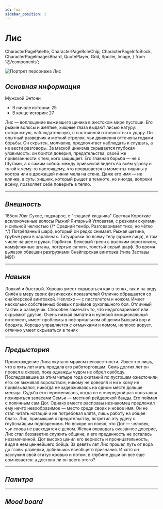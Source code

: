 ```yaml
---
id: fox
sidebar_position: 3
---
```


# Лис

  CharacterPagePalette,
  CharacterPageRoleChip,
  CharacterPageInfoBlock,
  CharacterPageImagesBoard,
  QuotePlayer,
  Grid,
  Spoiler,
  Image,
} from '@/components';

<Image
  src="/img/characters/fox/Fox.png"
  alt="Портрет персонажа Лис"
  className="portrait"
/>

## _Основная информация_

<CharacterPageRoleChip role="secondary" />

<Grid className="mt" columns={2}>
  <div>
    <CharacterPageInfoBlock label="Пол" id="char-sex">
      Мужской
    </CharacterPageInfoBlock>
    <CharacterPageInfoBlock label="Настоящее имя" id="char-realName">
      Энтони
    </CharacterPageInfoBlock>
  </div>
  <div>
    <CharacterPageInfoBlock label="Возраст" id="char-age">
      <ul>
        <li> В начале истории: 25</li>
        <li> В конце истории: 27</li>
      </ul>
    </CharacterPageInfoBlock>
  </div>
</Grid>

<CharacterPageInfoBlock label="Краткое описание" id="char-short-description">
  Лис — воплощение выжившего циника в жестоком мире пустоши. Его рыжие волосы и
  жёлтые, хищные глаза выдают лисью натуру: осторожную, наблюдательную, с
  постоянной готовностью к удару. Он опытный разведчик и меткий стрелок, чьи
  движения отточены годами борьбы. Он скрытен, молчалив, предпочитает наблюдать
  и слушать, а не вести разговоры. За маской цинизма скрывается глубокая
  уязвимость: он боится доверия, предательства, своей же привязанности к тем,
  кого защищает. Его главная борьба — не с Шутами, а с самим собой: между
  привычкой видеть во всём угрозу и тягой к чему-то настоящему, что прорывается
  в моменты тишины у костра или в дрожащей линии мела на стене. Даже его имя —
  не кличка, а суть: хищник, который рыщет в темноте, но иногда, вопреки всему,
  позволяет себе поверить в тепло.
</CharacterPageInfoBlock>

---

## _Внешность_

<Grid columns={3} mobileAdaptive>
  <CharacterPageInfoBlock label="Рост" id="char-height">
    185см
  </CharacterPageInfoBlock>
  <CharacterPageInfoBlock label="Вес" id="char-weight">
    70кг
  </CharacterPageInfoBlock>
  <CharacterPageInfoBlock label="Телосложение" id="char-body-type">
    Сухое, поджарое, с "грацией хищника"
  </CharacterPageInfoBlock>
  <CharacterPageInfoBlock label="Цвет кожи" id="char-body-color">
    Светлая
  </CharacterPageInfoBlock>
  <CharacterPageInfoBlock label="Причёска" id="char-hair-type">
    Короткие всклокоченные волосы
  </CharacterPageInfoBlock>
  <CharacterPageInfoBlock label="Цвет волос" id="char-hair-color">
    Рыжий
  </CharacterPageInfoBlock>
  <CharacterPageInfoBlock label="Цвет глаз" id="char-eye-color">
    Янтарный
  </CharacterPageInfoBlock>
  <CharacterPageInfoBlock label="Форма лица" id="char-face">
    Угловатая, с резкими скулами и сильной челюстью
  </CharacterPageInfoBlock>
  <CharacterPageInfoBlock label="Голос" id="char-voice">
    {/* Средний тембр. Разговаривает тихо, но чётко */}
    <QuotePlayer
      src="/audio/characters/fox/voices/sample-3s.mp3"
      quote="Если ты захочешь… Я могу научить тебя своим приёмам. Как видеть, но быть невидимым. Как ходить так, чтобы тебя не слышали. Как сливаться с тенями, даже средь бела дня."
    />
  </CharacterPageInfoBlock>
  <CharacterPageInfoBlock
    label="Отличительные черты внешности"
    id="char-features"
  >
    Потрёпанный шарф, который он редко снимает. Рыжая щетина, грубые руки в
    царапинах. Татуировки по всему телу (кроме лица), в том числе на шее и
    руках. Горбится.
  </CharacterPageInfoBlock>
  <CharacterPageInfoBlock label="Одежда" id="char-cloth">
    Бежевый тренч с высоким воротником, камуфляжные штаны, потертые сапоги,
    толстый серый шарф. Во время вылазок обвешан разгрузками
  </CharacterPageInfoBlock>
  <CharacterPageInfoBlock label="Любимое оружие" id="char-gun">
    Снайперская винтовка (типа Заставы М91)
  </CharacterPageInfoBlock>
</Grid>

---

## _Навыки_

<Grid columns={3} mobileAdaptive>
  <CharacterPageInfoBlock label="Физические" id="char-fiz-stat">
    Ловкий и быстрый. Хорошо умеет скрываться как в тенях, так и на виду. Силён
    в меру своих физических показателей
  </CharacterPageInfoBlock>
  <CharacterPageInfoBlock label="Боевые" id="char-battle-stat">
    Отлично обращается со снайперской винтовкой. Неплохо — с пистолетом и ножом.
    Имеет несколько собственных боевых приёмов рукопашного боя.
  </CharacterPageInfoBlock>
  <CharacterPageInfoBlock label="Социальные" id="char-social-stat">
    Отличный тактик и разведчик. Способен замечать то, что недоговаривают или
    скрывают другие. Очень низкая эмпатия и нулевой эмоциональный интеллект,
    имеет проблемы в неформальном общении
  </CharacterPageInfoBlock>
  <CharacterPageInfoBlock label="Дополнительно" id="char-add-stat">
    Бывший вор и бродяга. Хорошо управляется с отмычками и ломом, неплохо
    ворует, отлично умеет скрываться в тенях
  </CharacterPageInfoBlock>
</Grid>

---

## _Предыстория_

<Spoiler>
  Происхождение Лиса окутано мраком неизвестности. Известно лишь, что в пять лет
  мать продала его работорговцам. Семь долгих лет он провел в оковах, пока
  однажды чудом не обрел свободу. Последовавшие за этим четыре года скитаний по
  пустошам ожесточили его: он выживал воровством, никому не доверял и ни к кому
  не привязывался, никогда не задерживаясь на одном месте дольше месяца. Судьба
  его переменилась, когда он в очередной раз попытался поживиться запасами Семьи
  — местной рейдерской банды. Его поймал с поличным сам Дог. Однако вместо
  расправы незнакомец предложил ему нечто невообразимое — место среди своих и
  новое имя. Он не стал читать нотаций и не потребовал клятв, лишь работу на
  общее благо. Лис, привыкший к предательству, встретил эту удачу с глубочайшим
  подозрением. Но вскоре он понял, что Дог — человек, чьи слова не расходятся с
  делом. Желая оправдать оказанное доверие, Лис стал беззаветно служить общине,
  и его преданность не осталась незамеченной. Дог высоко ценил его верность и
  проницательность, видя в нем ценнейшего бойца. За девять лет Лис прошел путь
  от вора до главы разведки, добившись всеобщего признания. И хотя он заслужил
  свой статус кровью и потом, в глубине души он все еще сомневается: а достоин
  ли он всего этого?
</Spoiler>

---

## _Палитра_

<CharacterPagePalette palette={FOX_PALETTE} />

---

## _Mood board_

<CharacterPageImagesBoard images={FOX_MOOD_BOARD} />
